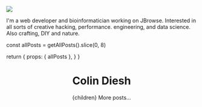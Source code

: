 


![](/me.jpg)


I'm a web developer and bioinformatician working on JBrowse. Interested in all
sorts of creative hacking, performance. engineering, and data science. Also
crafting, DIY and nature.







  const allPosts = getAllPosts().slice(0, 8)

  return {
    props: { allPosts },
  }
}




  <Layout>
    <Container>
      <Header/>
      <h1 className="text-2xl md:text-2xl font-bold">
        Colin Diesh
      </h1>
      {children}
      <Posts posts={allPosts}/>
      <Link href="/archive">
        <a className="hover:underline">More posts...</a>
      </Link>
    </Container>
  </Layout>
</>


